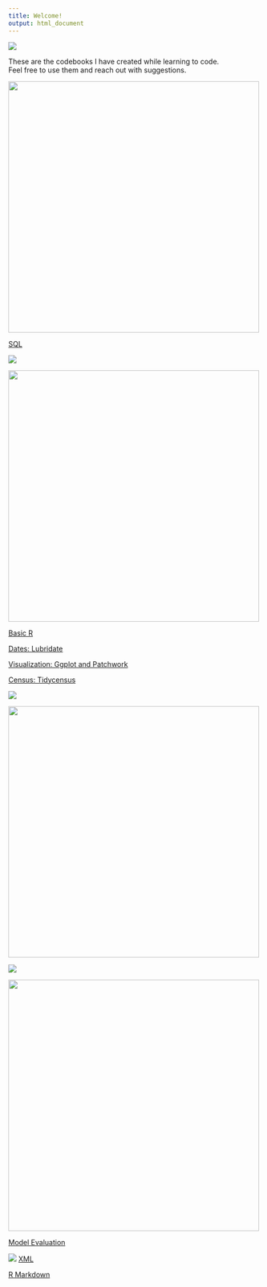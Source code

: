 ---
title: Welcome!
output: html_document
---

![](https://raw.githubusercontent.com/social-lorax/howto_codebooks/master/images/cat.gif)

These are the codebooks I have created while learning to code.  
Feel free to use them and reach out with suggestions.

<img src="https://raw.githubusercontent.com/social-lorax/howto_codebooks/master/images/sql.png" width="500">
  
[SQL](sql.html)

![](https://raw.githubusercontent.com/social-lorax/howto_codebooks/master/images/underline_main.gif)

<img src="https://raw.githubusercontent.com/social-lorax/howto_codebooks/master/images/logo_r.png" width="500">

[Basic R](r_basic.html)  
  
[Dates: Lubridate](r_lubridate.html)

[Visualization: Ggplot and Patchwork](r_visualization.html)

[Census: Tidycensus](r_census.html)

\newline

![](https://raw.githubusercontent.com/social-lorax/howto_codebooks/master/images/underline_main.gif)

<img src="https://raw.githubusercontent.com/social-lorax/howto_codebooks/master/images/logo_python.png" width="500">

![](https://raw.githubusercontent.com/social-lorax/howto_codebooks/master/images/underline_main.gif)

<img src="https://raw.githubusercontent.com/social-lorax/howto_codebooks/master/images/logo_kaggle.png" width="500">

[Model Evaluation](K.1_Model_Eval_.html)

![](https://raw.githubusercontent.com/social-lorax/howto_codebooks/master/images/underline_main.gif)
[XML](xml.html)  
  
[R Markdown](markdown.html)
